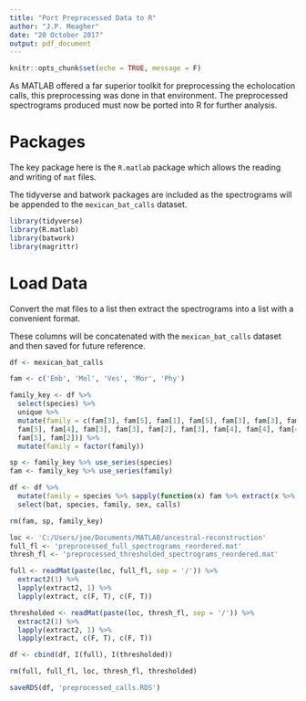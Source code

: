 ```yaml
---
title: "Port Preprocessed Data to R"
author: "J.P. Meagher"
date: "20 October 2017"
output: pdf_document
---
```


```r
knitr::opts_chunk$set(echo = TRUE, message = F)
```

As MATLAB offered a far superior toolkit for preprocessing the echolocation calls, this preprocessing was done in that environment. The preprocessed spectrograms produced must now be ported into R for further analysis.

# Packages

The key package here is the `R.matlab` package which allows the reading and writing of `mat` files.

The tidyverse and batwork packages are included as the spectrograms will be appended to the `mexican_bat_calls` dataset.

```r
library(tidyverse)
library(R.matlab)
library(batwork)
library(magrittr)
```

# Load Data

Convert the mat files to a list then extract the spectrograms into a list with a convenient format.

These columns will be concatenated with the `mexican_bat_calls` dataset and then saved for future reference.

```r
df <- mexican_bat_calls
```

```r
fam <- c('Emb', 'Mol', 'Ves', 'Mor', 'Phy')

family_key <- df %>% 
  select(species) %>% 
  unique %>% 
  mutate(family = c(fam[3], fam[5], fam[1], fam[5], fam[3], fam[3], fam[3], fam[3], fam[3], fam[5],
  fam[5], fam[4], fam[3], fam[3], fam[2], fam[3], fam[4], fam[4], fam[4], fam[5], 
  fam[5], fam[2])) %>% 
  mutate(family = factor(family))

sp <- family_key %>% use_series(species)
fam <- family_key %>% use_series(family)

df <- df %>% 
  mutate(family = species %>% sapply(function(x) fam %>% extract(x %>% equals(sp) %>% which))) %>% 
  select(bat, species, family, sex, calls)

rm(fam, sp, family_key)
```

```r
loc <- 'C:/Users/joe/Documents/MATLAB/ancestral-reconstruction'
full_fl <- 'preprocessed_full_spectrograms_reordered.mat'
thresh_fl <- 'preprocessed_thresholded_spectrograms_reordered.mat'

full <- readMat(paste(loc, full_fl, sep = '/')) %>%
  extract2(1) %>% 
  lapply(extract2, 1) %>% 
  lapply(extract, c(F, T), c(F, T))

thresholded <- readMat(paste(loc, thresh_fl, sep = '/')) %>%
  extract2(1) %>% 
  lapply(extract2, 1) %>% 
  lapply(extract, c(F, T), c(F, T))

df <- cbind(df, I(full), I(thresholded))

rm(full, full_fl, loc, thresh_fl, thresholded)
```

```r
saveRDS(df, 'preprocessed_calls.RDS')
```



